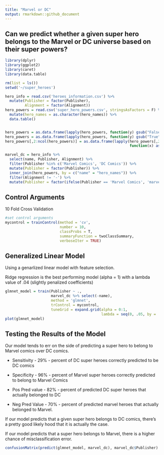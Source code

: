 ```yaml
---
title: "Marvel or DC"
output: rmarkdown::github_document
---
```


## Can we predict whether a given super hero belongs to the Marvel or DC universe based on their super powers?

```r
library(dplyr)
library(ggplot2)
library(caret)
library(data.table)

rm(list = ls())
setwd('~/super_heroes')

hero_info = read.csv('heroes_information.csv') %>% 
  mutate(Publisher = factor(Publisher),
         Alignment = factor(Alignment))
hero_powers = read.csv('super_hero_powers.csv', stringsAsFactors = F) %>% 
  mutate(hero_names = as.character(hero_names)) %>% 
  data.table()


hero_powers = as.data.frame(lapply(hero_powers, function(y) gsub("False", 0, y)))
hero_powers = as.data.frame(lapply(hero_powers, function(y) gsub("True", 1, y)))
hero_powers[,2:ncol(hero_powers)] = as.data.frame(lapply(hero_powers[,2:ncol(hero_powers)], 
                                                         function(x) as.numeric(x)))

marvel_dc = hero_info %>% 
  select(name, Publisher, Alignment) %>% 
  filter(Publisher %in% c('Marvel Comics', 'DC Comics')) %>% 
  mutate(Publisher = factor(Publisher)) %>% 
  inner_join(hero_powers, by = c("name" = "hero_names")) %>% 
  filter(Alignment != '-') %>% 
  mutate(Publisher = factor(ifelse(Publisher == 'Marvel Comics', 'marvel', 'dc')))
```

## Control Arguments

10 Fold Cross Validation 

```r
#set control arguments
mycontrol = trainControl(method = 'cv',
                         number = 10,
                         classProbs = T,
                         summaryFunction = twoClassSummary,
                         verboseIter = TRUE)
```

## Generalized Linear Model

Using a genarlized linear model with feature selection.

Ridge regression is the best performing model (alpha = 1) with a lambda value of .04 (slightly penalized coefficients)

```r
glmnet_model = train(Publisher ~ .,
                     marvel_dc %>% select(-name),
                     method = 'glmnet',
                     trControl = mycontrol,
                     tuneGrid = expand.grid(alpha = 0:1, 
                                            lambda = seq(0, .05, by = .01)))
plot(glmnet_model)
```

## Testing the Results of the Model

Our model tends to err on the side of predicting a super hero to belong to Marvel comics over DC comics. 

* Sensitivity - 29% - percent of DC super heroes correctly predicted to be DC comics

* Specificity - 96% - percent of Marvel super heroes correctly predicted to belong to Marvel Comics

* Pos Pred value - 82% - percent of predicted DC super heroes  that actually belonged to DC

* Neg Pred Value - 70% - percent of predicted marvel heroes that actually belonged to Marvel. 

If our model predicts that a given super hero belongs to DC comics, there's a pretty good likely hood that it is actually the case. 

If our model predicts that a super hero belongs to Marvel, there is a higher chance of misclassification error. 

```r
confusionMatrix(predict(glmnet_model, marvel_dc), marvel_dc$Publisher)
```

